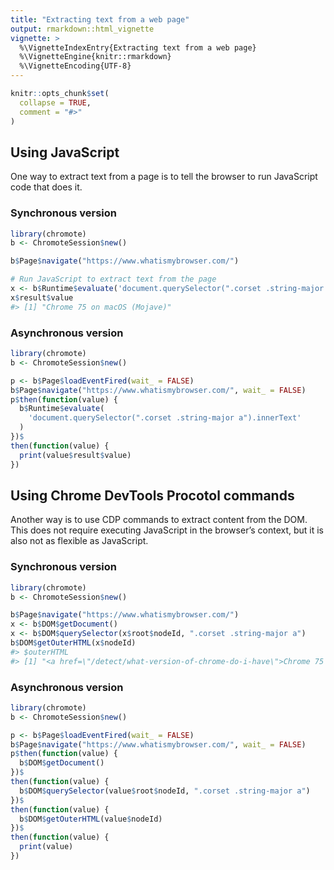 ```yaml
---
title: "Extracting text from a web page"
output: rmarkdown::html_vignette
vignette: >
  %\VignetteIndexEntry{Extracting text from a web page}
  %\VignetteEngine{knitr::rmarkdown}
  %\VignetteEncoding{UTF-8}
---
```


```r
knitr::opts_chunk$set(
  collapse = TRUE,
  comment = "#>"
)
```

## Using JavaScript

One way to extract text from a page is to tell the browser to run JavaScript code that does it.

### Synchronous version

```R
library(chromote)
b <- ChromoteSession$new()

b$Page$navigate("https://www.whatismybrowser.com/")

# Run JavaScript to extract text from the page
x <- b$Runtime$evaluate('document.querySelector(".corset .string-major a").innerText')
x$result$value
#> [1] "Chrome 75 on macOS (Mojave)"
```

### Asynchronous version

```R
library(chromote)
b <- ChromoteSession$new()

p <- b$Page$loadEventFired(wait_ = FALSE)
b$Page$navigate("https://www.whatismybrowser.com/", wait_ = FALSE)
p$then(function(value) {
  b$Runtime$evaluate(
    'document.querySelector(".corset .string-major a").innerText'
  )
})$
then(function(value) {
  print(value$result$value)
})
```

## Using Chrome DevTools Procotol commands

Another way is to use CDP commands to extract content from the DOM. This does not require executing JavaScript in the browser's context, but it is also not as flexible as JavaScript.

### Synchronous version

```R
library(chromote)
b <- ChromoteSession$new()

b$Page$navigate("https://www.whatismybrowser.com/")
x <- b$DOM$getDocument()
x <- b$DOM$querySelector(x$root$nodeId, ".corset .string-major a")
b$DOM$getOuterHTML(x$nodeId)
#> $outerHTML
#> [1] "<a href=\"/detect/what-version-of-chrome-do-i-have\">Chrome 75 on macOS (Mojave)</a>"
```

### Asynchronous version

```R
library(chromote)
b <- ChromoteSession$new()

p <- b$Page$loadEventFired(wait_ = FALSE)
b$Page$navigate("https://www.whatismybrowser.com/", wait_ = FALSE)
p$then(function(value) {
  b$DOM$getDocument()
})$
then(function(value) {
  b$DOM$querySelector(value$root$nodeId, ".corset .string-major a")
})$
then(function(value) {
  b$DOM$getOuterHTML(value$nodeId)
})$
then(function(value) {
  print(value)
})
```
